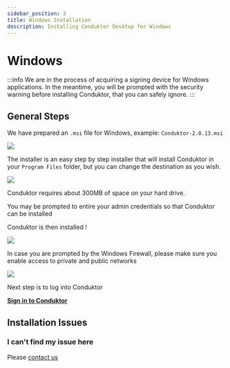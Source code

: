 ```yaml
---
sidebar_position: 3
title: Windows Installation
description: Installing Conduktor Desktop for Windows
---
```



<PlatformBanner />

# Windows

:::info We are in the process of acquiring a signing device for Windows applications. In the meantime, you will be prompted with the security warning before installing Conduktor, that you can safely ignore. 
:::

## General Steps

We have prepared an `.msi` file for Windows, example: `Conduktor-2.0.13.msi`&#x20;

![](<../../assets/image (20).png>)

The installer is an easy step by step installer that will install Conduktor in your `Program Files` folder, but you can change the destination as you wish.&#x20;

![](<../../assets/image (4).png>)

Conduktor requires about 300MB of space on your hard drive.&#x20;

You may be prompted to entire your admin credentials so that Conduktor can be installed

Conduktor is then installed !&#x20;

![](<../../assets/image (26).png>)

In case you are prompted by the Windows Firewall, please make sure you enable access to private and public networks

![](<../../assets/image (28).png>)

Next step is to log into Conduktor

**[Sign in to Conduktor](/desktop/conduktor-first-steps/sign-in/)**

## Installation Issues

### I can't find my issue here

Please [contact us](https://www.conduktor.io/contact)
